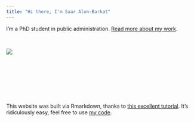 ```yaml
---
title: "Hi there, I'm Saar Alon-Barkat"
---
```

I'm a PhD student in public administration.
[Read more about my work](about.html).  

<br>
<div style="width:730px; height=730px">
![](bulb.jpg)
</div>
<br><br><br><br>

<br><br>
This website was built via Rmarkdown, thanks to [this excellent tutorial](http://nickstrayer.me/RMarkdown_Sites_tutorial/). It's ridiculously easy, feel free to use [my code](https://github.com/saaralonbarkat/personal-site).   


